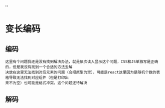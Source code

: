   ''

# 变长编码

## 编码
```
这里有个问题我还是没有找到解决办法，就是依次读入显示这个问题，CSS和JS单独写是正确的，但是我没有找到一个合适的方法去解
决放在这里无法找到对应元素的问题（会报原型为空），可能是react这里因为是随机个数的表格导致无法找到对应组件（但是打印出
来不为空）也可能是格式冲突，这个问题还待解决
```
<div>
    <Coding/>
</div>

## 解码

<div>
    <Decoding/>
</div>

